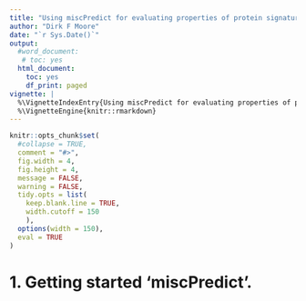 ```yaml
---
title: "Using miscPredict for evaluating properties of protein signatures"
author: "Dirk F Moore"
date: "`r Sys.Date()`"
output:
  #word_document:
   # toc: yes
  html_document:
    toc: yes
    df_print: paged
vignette: |
  %\VignetteIndexEntry{Using miscPredict for evaluating properties of protein signatures}
  %\VignetteEngine{knitr::rmarkdown}
---
```


```r
knitr::opts_chunk$set(
  #collapse = TRUE,
  comment = "#>",
  fig.width = 4,
  fig.height = 4,
  message = FALSE,
  warning = FALSE,
  tidy.opts = list(
    keep.blank.line = TRUE,
    width.cutoff = 150
    ),
  options(width = 150),
  eval = TRUE
)
```

\newpage

# 1. Getting started 'miscPredict'.
